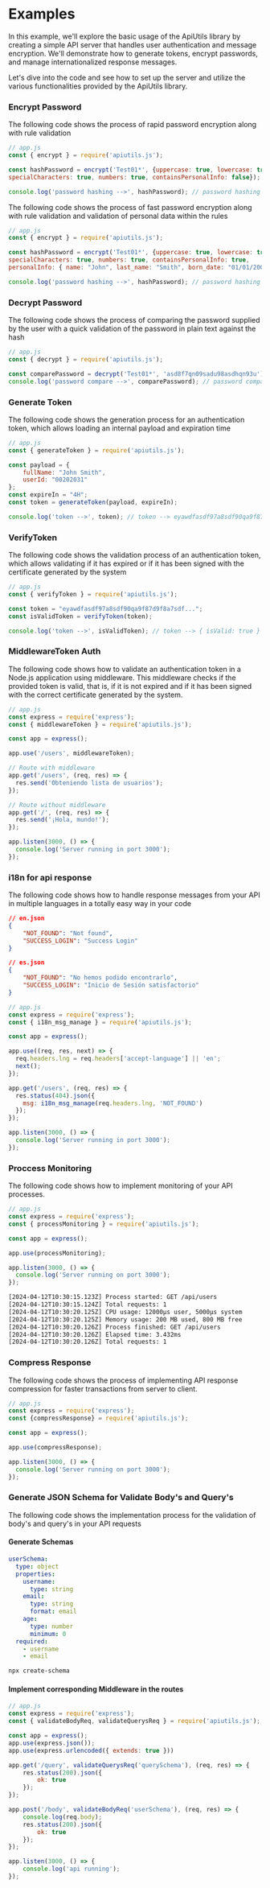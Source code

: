 # Examples

In this example, we'll explore the basic usage of the ApiUtils library by creating a simple API server that handles user authentication and message encryption. We'll demonstrate how to generate tokens, encrypt passwords, and manage internationalized response messages.

Let's dive into the code and see how to set up the server and utilize the various functionalities provided by the ApiUtils library.

### Encrypt Password

The following code shows the process of rapid password encryption along with rule validation

```javascript
// app.js
const { encrypt } = require('apiutils.js');

const hashPassword = encrypt('Test01*', {uppercase: true, lowercase: true, 
specialCharacters: true, numbers: true, containsPersonalInfo: false});

console.log('password hashing -->', hashPassword); // password hashing --> asd8f7qn09sadu98asdhqn93u
```

The following code shows the process of fast password encryption along with rule validation and validation of personal data within the rules

```javascript
// app.js
const { encrypt } = require('apiutils.js');

const hashPassword = encrypt('Test01*', {uppercase: true, lowercase: true, 
specialCharacters: true, numbers: true, containsPersonalInfo: true, 
personalInfo: { name: "John", last_name: "Smith", born_date: "01/01/2000" }});

console.log('password hashing -->', hashPassword); // password hashing --> asd8f7qn09sadu98asdhqn93u
```

### Decrypt Password

The following code shows the process of comparing the password supplied by the user with a quick validation of the password in plain text against the hash

```javascript
// app.js
const { decrypt } = require('apiutils.js');

const comparePassword = decrypt('Test01*', 'asd8f7qn09sadu98asdhqn93u');
console.log('password compare -->', comparePassword); // password compare --> true
```

### Generate Token

The following code shows the generation process for an authentication token, which allows loading an internal payload and expiration time

```javascript
// app.js
const { generateToken } = require('apiutils.js');

const payload = {
    fullName: "John Smith",
    userId: "00202031"
};
const expireIn = "4H";
const token = generateToken(payload, expireIn);

console.log('token -->', token); // token --> eyawdfasdf97a8sdf90qa9f87d9f8a7sdf...
```

### VerifyToken

The following code shows the validation process of an authentication token, which allows validating if it has expired or if it has been signed with the certificate generated by the system

```javascript
// app.js
const { verifyToken } = require('apiutils.js');

const token = "eyawdfasdf97a8sdf90qa9f87d9f8a7sdf...";
const isValidToken = verifyToken(token);

console.log('token -->', isValidToken); // token --> { isValid: true }
```

### MiddlewareToken Auth

The following code shows how to validate an authentication token in a Node.js application using middleware. This middleware checks if the provided token is valid, that is, if it is not expired and if it has been signed with the correct certificate generated by the system.

```javascript
// app.js
const express = require('express');
const { middlewareToken } = require('apiutils.js');

const app = express();

app.use('/users', middlewareToken);

// Route with middleware
app.get('/users', (req, res) => {
  res.send('Obteniendo lista de usuarios');
});

// Route without middleware
app.get('/', (req, res) => {
  res.send('¡Hola, mundo!');
});

app.listen(3000, () => {
  console.log('Server running in port 3000');
});
```

### i18n for api response

The following code shows how to handle response messages from your API in multiple languages ​​in a totally easy way in your code

```json
// en.json
{
    "NOT_FOUND": "Not found",
    "SUCCESS_LOGIN": "Success Login"
}
```

```json
// es.json
{
    "NOT_FOUND": "No hemos podido encontrarlo",
    "SUCCESS_LOGIN": "Inicio de Sesión satisfactorio"
}
```

```javascript
// app.js
const express = require('express');
const { i18n_msg_manage } = require('apiutils.js');

const app = express();

app.use((req, res, next) => {
  req.headers.lng = req.headers['accept-language'] || 'en';
  next();
});

app.get('/users', (req, res) => {
  res.status(404).json({
    msg: i18n_msg_manage(req.headers.lng, 'NOT_FOUND')
  });
});

app.listen(3000, () => {
  console.log('Server running in port 3000');
});
```

### Proccess Monitoring

The following code shows how to implement monitoring of your API processes.

```javascript
// app.js
const express = require('express');
const { processMonitoring } = require('apiutils.js');

const app = express();

app.use(processMonitoring);

app.listen(3000, () => {
  console.log('Server running on port 3000');
});
```

```bash
[2024-04-12T10:30:15.123Z] Process started: GET /api/users
[2024-04-12T10:30:15.124Z] Total requests: 1
[2024-04-12T10:30:20.125Z] CPU usage: 12000μs user, 5000μs system
[2024-04-12T10:30:20.125Z] Memory usage: 200 MB used, 800 MB free
[2024-04-12T10:30:20.126Z] Process finished: GET /api/users
[2024-04-12T10:30:20.126Z] Elapsed time: 3.432ms
[2024-04-12T10:30:20.126Z] Total requests: 1
```

### Compress Response

The following code shows the process of implementing API response compression for faster transactions from server to client.

```javascript
// app.js
const express = require('express');
const {compressResponse} = require('apiutils.js');

const app = express();

app.use(compressResponse);

app.listen(3000, () => {
  console.log('Server running on port 3000');
});
```

### Generate JSON Schema for Validate Body's and Query's

The following code shows the implementation process for the validation of body's and query's in your API requests

#### Generate Schemas

```yaml
userSchema:
  type: object
  properties:
    username:
      type: string
    email:
      type: string
      format: email
    age:
      type: number
      minimum: 0
  required:
    - username
    - email
```

```bash
npx create-schema
```

#### Implement corresponding Middleware in the routes

```javascript
// app.js
const express = require('express');
const { validateBodyReq, validateQuerysReq } = require('apiutils.js');

const app = express();
app.use(express.json());
app.use(express.urlencoded({ extends: true }))

app.get('/query', validateQuerysReq('querySchema'), (req, res) => {
    res.status(200).json({
        ok: true
    });
});

app.post('/body', validateBodyReq('userSchema'), (req, res) => {
    console.log(req.body);
    res.status(200).json({
        ok: true
    });
});

app.listen(3000, () => {
    console.log('api running');
});
```